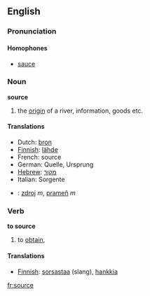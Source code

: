 ==English==
===Pronunciation===
====Homophones====
*[[sauce]]
===Noun===
'''source'''
#the [[origin]] of a river, information, goods etc.

====Translations====
*Dutch: [[bron]]
*[[Finnish]]: [[lähde]]
*French: source
*German: Quelle, Ursprung
*[[Hebrew]]: [[מקור]]
*Italian: Sorgente
*{{sk}}: [[zdroj#Slovak|zdroj]] ''m'', [[prameň]] ''m''

===Verb===
'''to source'''
#to [[obtain]], 

====Translations====
*[[Finnish]]: [[sorsastaa]] (slang), [[hankkia]]
[[fr:source]]